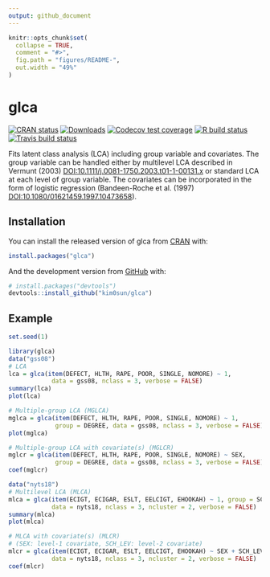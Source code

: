 ```yaml
---
output: github_document
---
```


<!-- README.md is generated from README.Rmd. Please edit that file -->

```r
knitr::opts_chunk$set(
  collapse = TRUE,
  comment = "#>", 
  fig.path = "figures/README-",
  out.width = "49%"
)
```

# glca
<!-- badges: start -->
[![CRAN status](https://www.r-pkg.org/badges/version/glca)](https://CRAN.R-project.org/package=glca)
[![Downloads](https://cranlogs.r-pkg.org/badges/grand-total/glca?color=blue)](https://r-pkg.org/pkg/glca)
[![Codecov test coverage](https://codecov.io/gh/kim0sun/glca/branch/master/graph/badge.svg)](https://codecov.io/gh/kim0sun/glca?branch=master)
[![R build status](https://github.com/kim0sun/glca/workflows/R-CMD-check/badge.svg)](https://github.com/kim0sun/glca/actions)
[![Travis build status](https://travis-ci.com/kim0sun/glca.svg?branch=master)](https://travis-ci.com/kim0sun/glca)
<!-- badges: end -->

Fits latent class analysis (LCA) including group variable and covariates. The group variable can be handled either by multilevel LCA described in Vermunt (2003) <DOI:10.1111/j.0081-1750.2003.t01-1-00131.x> or standard LCA at each level of group variable. The covariates can be incorporated in the form of logistic regression (Bandeen-Roche et al. (1997) <DOI:10.1080/01621459.1997.10473658>).

## Installation
You can install the released version of glca from [CRAN](https://CRAN.R-project.org) with:

``` r
install.packages("glca")
```

And the development version from [GitHub](https://github.com/) with:

``` r
# install.packages("devtools")
devtools::install_github("kim0sun/glca")
```
## Example
```r
set.seed(1)
```
```r
library(glca)
data("gss08")
# LCA
lca = glca(item(DEFECT, HLTH, RAPE, POOR, SINGLE, NOMORE) ~ 1,
            data = gss08, nclass = 3, verbose = FALSE)
summary(lca)
plot(lca)

# Multiple-group LCA (MGLCA)
mglca = glca(item(DEFECT, HLTH, RAPE, POOR, SINGLE, NOMORE) ~ 1,
             group = DEGREE, data = gss08, nclass = 3, verbose = FALSE)
plot(mglca)

# Multiple-group LCA with covariate(s) (MGLCR)
mglcr = glca(item(DEFECT, HLTH, RAPE, POOR, SINGLE, NOMORE) ~ SEX,
             group = DEGREE, data = gss08, nclass = 3, verbose = FALSE)
coef(mglcr)

data("nyts18")
# Multilevel LCA (MLCA)
mlca = glca(item(ECIGT, ECIGAR, ESLT, EELCIGT, EHOOKAH) ~ 1, group = SCH_ID, 
            data = nyts18, nclass = 3, ncluster = 2, verbose = FALSE)
summary(mlca)
plot(mlca)

# MLCA with covariate(s) (MLCR)
# (SEX: level-1 covariate, SCH_LEV: level-2 covariate)
mlcr = glca(item(ECIGT, ECIGAR, ESLT, EELCIGT, EHOOKAH) ~ SEX + SCH_LEV, group = SCH_ID,
            data = nyts18, nclass = 3, ncluster = 2, verbose = FALSE)
coef(mlcr)
```


